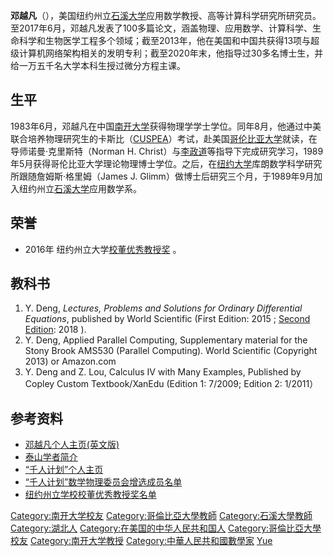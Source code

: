 {{blpsources|time=2020-12-01}}
{{Infobox scientist
|caption=1983
| name        = 邓越凡
| image       = Dr. Yuefan Deng.JPG
| birth_date  = {{Birth date and age|1962|12|26}}
| birth_place = {{PRC}}[[湖北省|湖北省]]
| citizenship = 
| residence   = [[美国|美国]]
| field       = [[应用数学|应用数学]]
| work_institution = [[石溪大学|石溪大学]]<br> [[香港科技大学|香港科技大学]]<br> [[哥伦比亚大学|哥伦比亚大学]]<br>  [[新加坡国立大学|新加坡国立大学]]
| alma_mater  = [[南开大学|南开大学]]<br> [[哥伦比亚大学|哥伦比亚大学]]
| doctoral_advisor  = 诺曼·克里斯特
| doctoral_students =
| signature =
| footnotes   =
}}
'''邓越凡'''（{{bd|1962年|12月26日||}}），美国纽约州立[[石溪大学|石溪大学]]应用数学教授、高等计算科学研究所研究员。至2017年6月，邓越凡发表了100多篇论文，涵盖物理、应用数学、计算科学、生命科学和生物医学工程多个领域；截至2013年，他在美国和中国共获得13项与超级计算机网络架构相关的发明专利；截至2020年末，他指导过30多名博士生，并给一万五千名大学本科生授过微分方程主课。

==生平==
1983年6月，邓越凡在中国[[南开大学|南开大学]]获得物理学学士学位。同年8月，他通过中美联合培养物理研究生的卡斯比（[[CUSPEA|CUSPEA]]）考试，赴美国[[哥伦比亚大学|哥伦比亚大学]]就读，在导师诺曼·克里斯特（Norman H. Christ）与[[李政道|李政道]]等指导下完成研究学习，1989年5月获得哥伦比亚大学理论物理博士学位。之后，在[[纽约大学|纽约大学]]库朗数学科学研究所跟随詹姆斯·格里姆（James J. Glimm）做博士后研究三个月，于1989年9月加入纽约州立[[石溪大学|石溪大学]]应用数学系。

==荣誉==
*2016年 纽约州立大学[http://www.stonybrook.edu/happenings/facultystaff/15-facultystaff-receive-suny-chancellors-award-for-excellence 校董优秀教授奖] {{Wayback|url=http://www.stonybrook.edu/happenings/facultystaff/15-facultystaff-receive-suny-chancellors-award-for-excellence |date=20180712121417 }}。

==教科书==
#Y. Deng, ''Lectures, Problems and Solutions for Ordinary Differential Equations'', published by World Scientific (First Edition: 2015 {{ISBN|978-9814632249}}; [https://www.amazon.com/Lectures-Problems-Solutions-Differential-Equations-ebook/dp/B07542ZWVP/ref=la_B00EAE97A6_1_1?s=books&ie=UTF8&qid=1504471466&sr=1-1 Second Edition]: 2018 {{ISBN|978-9813226135}}). 
#Y. Deng, Applied Parallel Computing, Supplementary material for the Stony Brook AMS530 (Parallel Computing). World Scientific (Copyright 2013) or Amazon.com
#Y. Deng and Z. Lou, Calculus IV with Many Examples, Published by Copley Custom Textbook/XanEdu (Edition 1: 7/2009; Edition 2: 1/2011）

==参考资料==
*[https://you.stonybrook.edu/yuefandeng 邓越凡个人主页(英文版)] {{Wayback|url=https://you.stonybrook.edu/yuefandeng |date=20210129073857 }}
*[https://web.archive.org/web/20140508061022/http://www.sdas.org/kjzj/index.htm 泰山学者简介]
*[https://web.archive.org/web/20140520020628/http://www.1000plan.org/u/18406/info “千人计划”个人主页]
*[https://web.archive.org/web/20140714140902/http://www.1000plan.org/lianyihui2/news/210 “千人计划”数学物理委员会增选成员名单]
*[http://www.stonybrook.edu/happenings/facultystaff/15-facultystaff-receive-suny-chancellors-award-for-excellence/ 纽约州立学校校董优秀教授奖名单] {{Wayback|url=http://www.stonybrook.edu/happenings/facultystaff/15-facultystaff-receive-suny-chancellors-award-for-excellence/ |date=20180712121417 }}
{{Authority control}}
{{DEFAULTSORT:Deng yuefan}}
[[Category:南开大学校友|Category:南开大学校友]]
[[Category:哥倫比亞大學教師|Category:哥倫比亞大學教師]]
[[Category:石溪大學教師|Category:石溪大學教師]]
[[Category:湖北人|Category:湖北人]]
[[Category:在美国的中华人民共和国人|Category:在美国的中华人民共和国人]]
[[Category:哥倫比亞大學校友|Category:哥倫比亞大學校友]]
[[Category:南开大学教授|Category:南开大学教授]]
[[Category:中華人民共和國數學家|Category:中華人民共和國數學家]]
[[Category:邓姓|Yue]]